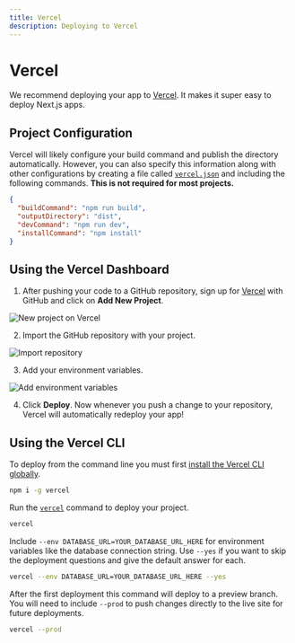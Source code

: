 ```yaml
---
title: Vercel
description: Deploying to Vercel
---
```


# Vercel

We recommend deploying your app to [Vercel](https://vercel.com/?utm_source=t3-oss&utm_campaign=oss). It makes it super easy to deploy Next.js apps.

## Project Configuration

Vercel will likely configure your build command and publish the directory automatically. However, you can also specify this information along with other configurations by creating a file called [`vercel.json`](https://vercel.com/docs/project-configuration) and including the following commands. **This is not required for most projects.**

```json
{
  "buildCommand": "npm run build",
  "outputDirectory": "dist",
  "devCommand": "npm run dev",
  "installCommand": "npm install"
}
```

## Using the Vercel Dashboard

1. After pushing your code to a GitHub repository, sign up for [Vercel](https://vercel.com/?utm_source=t3-oss&utm_campaign=oss) with GitHub and click on **Add New Project**.

![New project on Vercel](/images/vercel-01-new-project.webp)

2. Import the GitHub repository with your project.

![Import repository](/images/vercel-02-import-project.webp)

3. Add your environment variables.

![Add environment variables](/images/vercel-03-env-vars.webp)

4. Click **Deploy**. Now whenever you push a change to your repository, Vercel will automatically redeploy your app!

## Using the Vercel CLI

To deploy from the command line you must first [install the Vercel CLI globally](https://vercel.com/docs/cli#installing-vercel-cli).

```bash
npm i -g vercel
```

Run the [`vercel`](https://vercel.com/docs/cli/deploying-from-cli) command to deploy your project.

```bash
vercel
```

Include `--env DATABASE_URL=YOUR_DATABASE_URL_HERE` for environment variables like the database connection string. Use `--yes` if you want to skip the deployment questions and give the default answer for each.

```bash
vercel --env DATABASE_URL=YOUR_DATABASE_URL_HERE --yes
```

After the first deployment this command will deploy to a preview branch. You will need to include `--prod` to push changes directly to the live site for future deployments.

```bash
vercel --prod
```
